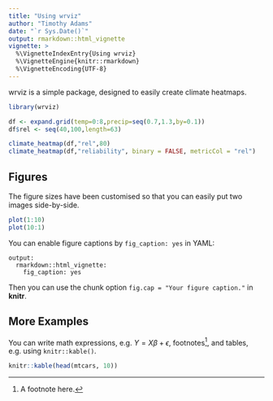 ```yaml
---
title: "Using wrviz"
author: "Timothy Adams"
date: "`r Sys.Date()`"
output: rmarkdown::html_vignette
vignette: >
  %\VignetteIndexEntry{Using wrviz}
  %\VignetteEngine{knitr::rmarkdown}
  %\VignetteEncoding{UTF-8}
---
```


wrviz is a simple package, designed to easily create climate heatmaps. 

```r
library(wrviz)

df <- expand.grid(temp=0:8,precip=seq(0.7,1.3,by=0.1))
df$rel <- seq(40,100,length=63)

climate_heatmap(df,"rel",80)
climate_heatmap(df,"reliability", binary = FALSE, metricCol = "rel")
```


## Figures

The figure sizes have been customised so that you can easily put two images side-by-side. 

```r
plot(1:10)
plot(10:1)
```

You can enable figure captions by `fig_caption: yes` in YAML:

    output:
      rmarkdown::html_vignette:
        fig_caption: yes

Then you can use the chunk option `fig.cap = "Your figure caption."` in **knitr**.

## More Examples

You can write math expressions, e.g. $Y = X\beta + \epsilon$, footnotes^[A footnote here.], and tables, e.g. using `knitr::kable()`.

```r
knitr::kable(head(mtcars, 10))
```
